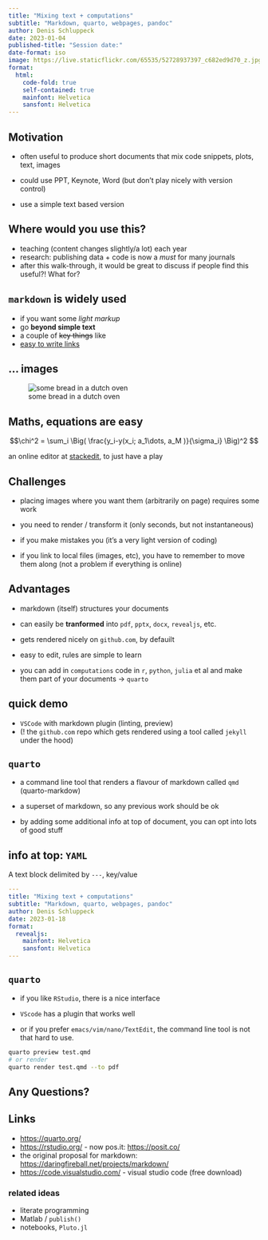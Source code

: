```yaml
---
title: "Mixing text + computations"
subtitle: "Markdown, quarto, webpages, pandoc"
author: Denis Schluppeck
date: 2023-01-04
published-title: "Session date:"
date-format: iso
image: https://live.staticflickr.com/65535/52728937397_c682ed9d70_z.jpg
format:
  html:
    code-fold: true
    self-contained: true
    mainfont: Helvetica
    sansfont: Helvetica
---
```


## Motivation

::: {.incremental}
- often useful to produce short documents that mix code snippets, plots, text, images

- could use PPT, Keynote, Word (but don't play nicely with version control)

- use a simple text based version
:::

## Where would you use this?

::: {.incremental}
- teaching (content changes slightly/a lot) each year
- research: publishing data + code is now a *must* for many journals
- after this walk-through, it would be great to discuss if people find this useful?! What for?
:::

## `markdown` is widely used 

- if you want some *light markup* 
- go **beyond simple text** 
- a couple of ~~key things~~ like 
- [easy to write links](https://www.google.com)

## ... images

![some bread in a dutch oven](./51740729910_f48d2536b1_z.png)

## Maths, equations are easy

$$\chi^2 = \sum_i \Big( \frac{y_i-y(x_i; a_1\dots, a_M )}{\sigma_i} \Big)^2 $$


::: footer
an online editor at [stackedit](https://stackedit.io/), to just have a play
:::

## Challenges

- placing images where you want them (arbitrarily on page) requires some work

- you need to render / transform it (only seconds, but not instantaneous)

- if you make mistakes you  (it's a very light version of coding)

- if you link to local files (images, etc), you have to remember to move them along (not a problem if everything is online)


## Advantages

- markdown (itself) structures your documents

- can easily be **tranformed** into `pdf`, `pptx`, `docx`, `revealjs`, etc.

- gets rendered nicely on `github.com`, by defauilt

- easy to edit, rules are simple to learn

::: {.fragment}
- you can add in `computations` code in `r`, `python`, `julia` et al and make them part of your documents $\rightarrow$ `quarto`
:::

## quick demo

- `VSCode` with markdown plugin (linting, preview)
- (! the `github.com` repo which gets rendered using a tool called `jekyll` under the hood)


## `quarto`

- a command line tool that renders a flavour of markdown called `qmd` (quarto-markdow)

- a superset of markdown, so any previous work should be ok

- by adding some additional info at top of document, you can opt into lots of good stuff

## info at top: `YAML`

A text block delimited by `---`, key/value

```yaml
---
title: "Mixing text + computations"
subtitle: "Markdown, quarto, webpages, pandoc"
author: Denis Schluppeck
date: 2023-01-18
format:
  revealjs: 
    mainfont: Helvetica
    sansfont: Helvetica
---
```

## `quarto`


- if you like `RStudio`, there is a nice interface

- `VScode` has a plugin that works well

- or if you prefer `emacs/vim/nano/TextEdit`, the command line tool is not that hard to use.

```bash
quarto preview test.qmd 
# or render
quarto render test.qmd --to pdf
```

## Any Questions?



## Links {.smaller}

- <https://quarto.org/>
- <https://rstudio.org/> - now pos.it: <https://posit.co/>
- the original proposal for markdown: <https://daringfireball.net/projects/markdown/>
- <https://code.visualstudio.com/> - visual studio code (free download)

### related ideas

- literate programming
- Matlab / `publish()` 
- notebooks, `Pluto.jl`
